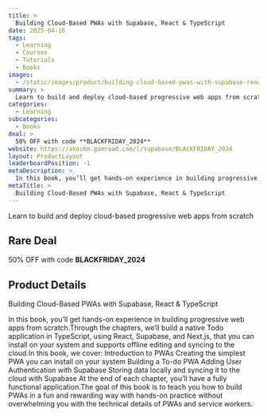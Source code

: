```yaml
---
title: >
  Building Cloud-Based PWAs with Supabase, React & TypeScript
date: 2025-04-16
tags:
  - Learning
  - Courses
  - Tutorials
  - Books
images:
  - /static/images/product/building-cloud-based-pwas-with-supabase-react-typescript/og-image.png
summary: >
  Learn to build and deploy cloud-based progressive web apps from scratch
categories:
  - Learning
subcategories:
  - Books
deal: >
  50% OFF with code **BLACKFRIDAY_2024**
website: https://akoskm.gumroad.com/l/supabase/BLACKFRIDAY_2024
layout: ProductLayout
leaderboardPosition: -1
metaDescription: >
  In this book, you’ll get hands-on experience in building progressive web apps from scratch.Through the chapters, we’ll build a native Todo application in TypeScript, using React, Supabase, and Next.js, that you can install on your system and supports offline editing and syncing to the cloud.In this book, we cover: Introduction to PWAs Creating the simplest PWA you can install on your system Building a To-do PWA Adding User Authentication with Supabase Storing data locally and syncing it to the cloud with Supabase At the end of each chapter, you’ll have a fully functional application.The goal of this book is to teach you how to build PWAs in a fun and rewarding way with hands-on practice without overwhelming you with the technical details of PWAs and service workers.
metaTitle: >
  Building Cloud-Based PWAs with Supabase, React & TypeScript
---
```

Learn to build and deploy cloud-based progressive web apps from scratch

## Rare Deal

50% OFF with code **BLACKFRIDAY_2024**

## Product Details

Building Cloud-Based PWAs with Supabase, React & TypeScript

In this book, you’ll get hands-on experience in building progressive web apps from scratch.Through the chapters, we’ll build a native Todo application in TypeScript, using React, Supabase, and Next.js, that you can install on your system and supports offline editing and syncing to the cloud.In this book, we cover: Introduction to PWAs Creating the simplest PWA you can install on your system Building a To-do PWA Adding User Authentication with Supabase Storing data locally and syncing it to the cloud with Supabase At the end of each chapter, you’ll have a fully functional application.The goal of this book is to teach you how to build PWAs in a fun and rewarding way with hands-on practice without overwhelming you with the technical details of PWAs and service workers.
